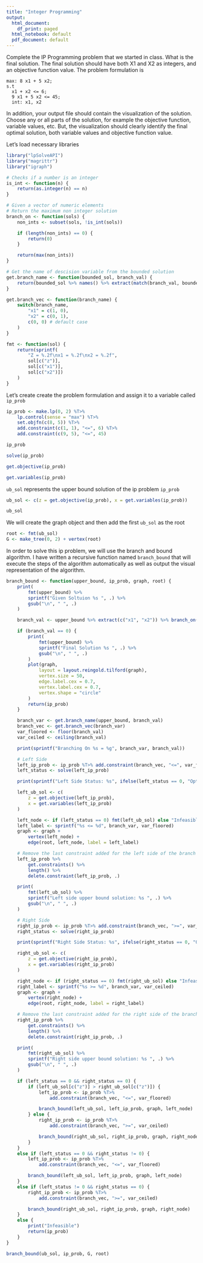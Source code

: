 ```yaml
---
title: "Integer Programming"
output:
  html_document:
    df_print: paged
  html_notebook: default
  pdf_document: default
---
```

Complete the IP Programming problem that we started in class. What is the final solution. The final solution should have both X1 and X2 as integers, and an objective function value. The problem formulation is

```
max: 8 x1 + 5 x2;
s.t
  x1 + x2 <= 6;
  9 x1 + 5 x2 <= 45;
  int: x1, x2
```

In addition, your output file should contain the visualization of the solution. Choose any or all parts of the solution, for example the objective function, variable values, etc. But, the visualization should clearly identify the final optimal solution, both variable values and objective function value.

Let's load necessary libraries
```r
library("lpSolveAPI")
library("magrittr")
library("igraph")
```

```r
# Checks if a number is an integer
is_int <- function(n) {
    return(as.integer(n) == n)
}

# Given a vector of numeric elements
# Return the maximum non integer solution
branch_on <- function(sols) {
    non_ints <- subset(sols, !is_int(sols))

    if (length(non_ints) == 0) {
        return(0)
    }

    return(max(non_ints))
}

# Get the name of descision variable from the bounded solution
get.branch_name <- function(bounded_sol, branch_val) {
    return(bounded_sol %>% names() %>% extract(match(branch_val, bounded_sol)))
}

get.branch_vec <- function(branch_name) {
    switch(branch_name,
        "x1" = c(1, 0),
        "x2" = c(0, 1),
        c(0, 0) # default case
    )
}

fmt <- function(sol) {
    return(sprintf(
        "Z = %.2f\nx1 = %.2f\nx2 = %.2f",
        sol[c("z")],
        sol[c("x1")],
        sol[c("x2")])
    )
}
```

Let's create create the problem formulation and assign it to a variable called `ip_prob`

```r
ip_prob <- make.lp(0, 2) %T>%
    lp.control(sense = "max") %T>%
    set.objfn(c(8, 5)) %T>%
    add.constraint(c(1, 1), "<=", 6) %T>%
    add.constraint(c(9, 5), "<=", 45)

ip_prob
```

```r
solve(ip_prob)

get.objective(ip_prob)

get.variables(ip_prob)
```

`ub_sol` represents the upper bound solution of the ip problem `ip_prob`
```r
ub_sol <- c(z = get.objective(ip_prob), x = get.variables(ip_prob))

ub_sol
```

We will create the graph object and then add the first `ub_sol` as the root
```r
root <- fmt(ub_sol)
G <- make_tree(0, 2) + vertex(root)
```

In order to solve this ip problem, we will use the branch and bound algorithm. I have written a recursive function  named `branch_bound` that will execute the steps of the algorithm automatically as well as output the visual representation of the algorithm.

```r
branch_bound <- function(upper_bound, ip_prob, graph, root) {
    print(
        fmt(upper_bound) %>%
        sprintf("Given Soltuion %s ", .) %>%
        gsub("\n", " ", .)
    )

    branch_val <- upper_bound %>% extract(c("x1", "x2")) %>% branch_on()

    if (branch_val == 0) {
        print(
            fmt(upper_bound) %>%
            sprintf("Final Solution %s ", .) %>%
            gsub("\n", " ", .)
        )
        plot(graph,
            layout = layout.reingold.tilford(graph),
            vertex.size = 50,
            edge.label.cex = 0.7,
            vertex.label.cex = 0.7,
            vertex.shape = "circle"
        )
        return(ip_prob)
    }

    branch_var <- get.branch_name(upper_bound, branch_val)
    branch_vec <- get.branch_vec(branch_var)
    var_floored <- floor(branch_val)
    var_ceiled <- ceiling(branch_val)

    print(sprintf("Branching On %s = %g", branch_var, branch_val))

    # Left Side
    left_ip_prob <- ip_prob %T>% add.constraint(branch_vec, "<=", var_floored)
    left_status <- solve(left_ip_prob)

    print(sprintf("Left Side Status: %s", ifelse(left_status == 0, "Optimal Solutin Found!", "Infeasible")))

    left_ub_sol <- c(
        z = get.objective(left_ip_prob),
        x = get.variables(left_ip_prob)
    )

    left_node <- if (left_status == 0) fmt(left_ub_sol) else "Infeasible"
    left_label <- sprintf("%s <= %d", branch_var, var_floored)
    graph <- graph +
        vertex(left_node) +
        edge(root, left_node, label = left_label)

    # Remove the last constraint added for the left side of the branch
    left_ip_prob %>%
        get.constraints() %>%
        length() %>%
        delete.constraint(left_ip_prob, .)

    print(
        fmt(left_ub_sol) %>%
        sprintf("Left side upper bound solution: %s ", .) %>%
        gsub("\n", " ", .)
    )

    # Right Side
    right_ip_prob <- ip_prob %T>% add.constraint(branch_vec, ">=", var_ceiled)
    right_status <- solve(right_ip_prob)

    print(sprintf("Right Side Status: %s", ifelse(right_status == 0, "Optimal Solutin Found!", "Infeasible")))

    right_ub_sol <- c(
        z = get.objective(right_ip_prob),
        x = get.variables(right_ip_prob)
    )

    right_node <- if (right_status == 0) fmt(right_ub_sol) else "Infeasible"
    right_label <- sprintf("%s >= %d", branch_var, var_ceiled)
    graph <- graph +
        vertex(right_node) +
        edge(root, right_node, label = right_label)

    # Remove the last constraint added for the right side of the branch
    right_ip_prob %>%
        get.constraints() %>%
        length() %>%
        delete.constraint(right_ip_prob, .)

    print(
        fmt(right_ub_sol) %>%
        sprintf("Right side upper bound solution: %s ", .) %>%
        gsub("\n", " ", .)
    )

    if (left_status == 0 && right_status == 0) {
        if (left_ub_sol[c("z")] > right_ub_sol[c("z")]) {
            left_ip_prob <- ip_prob %T>%
                add.constraint(branch_vec, "<=", var_floored)

            branch_bound(left_ub_sol, left_ip_prob, graph, left_node)
        } else {
            right_ip_prob <- ip_prob %T>%
                add.constraint(branch_vec, ">=", var_ceiled)

            branch_bound(right_ub_sol, right_ip_prob, graph, right_node)
        }
    }
    else if (left_status == 0 && right_status != 0) {
        left_ip_prob <- ip_prob %T>%
            add.constraint(branch_vec, "<=", var_floored)

        branch_bound(left_ub_sol, left_ip_prob, graph, left_node)
    }
    else if (left_status != 0 && right_status == 0) {
        right_ip_prob <- ip_prob %T>%
            add.constraint(branch_vec, ">=", var_ceiled)

        branch_bound(right_ub_sol, right_ip_prob, graph, right_node)
    }
    else {
        print("Infeasible")
        return(ip_prob)
    }
}
```

```r
branch_bound(ub_sol, ip_prob, G, root)
```

